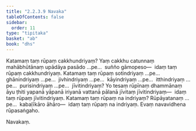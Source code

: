 ```yaml
---
title: "2.2.3.9 Navaka"
tableOfContents: false
sidebar:
  order: 11
type: "tipitaka"
basket: "ab"
book: "dhs"
---
```



<DynamicBreadcrumb />

<Division number="975" book="dhs" bookNo="29" page="203">

<Paragraph number="1636" book="dhs">
Katamaṃ taṃ rūpaṃ cakkhundriyaṃ? Yaṃ cakkhu catunnaṃ mahābhūtānaṃ upādāya pasādo …pe…  suñño gāmopeso—  idaṃ taṃ rūpaṃ cakkhundriyaṃ.
</Paragraph>

</Division>
<Division number="976" book="dhs" bookNo="29" page="203">

<Paragraph number="1637" book="dhs">
Katamaṃ taṃ rūpaṃ sotindriyaṃ …pe…  ghānindriyaṃ …pe…  jivhindriyaṃ …pe…  kāyindriyaṃ …pe…  itthindriyaṃ …pe…  purisindriyaṃ …pe…  jīvitindriyaṃ? Yo tesaṃ rūpīnaṃ dhammānaṃ āyu ṭhiti yapanā yāpanā iriyanā vattanā pālanā jīvitaṃ jīvitindriyaṃ—  idaṃ taṃ rūpaṃ jīvitindriyaṃ.
</Paragraph>

</Division>
<Division number="977" book="dhs" bookNo="29" page="203">

<Paragraph number="1638" book="dhs">
Katamaṃ taṃ rūpaṃ na indriyaṃ? Rūpāyatanaṃ …pe…  kabaḷīkāro āhāro—  idaṃ taṃ rūpaṃ na indriyaṃ.

</Paragraph>
</Division>

<Paragraph number="1639" type="center" book="dhs">
Evaṃ navavidhena rūpasaṅgaho.

  
Navakaṃ.
</Paragraph>